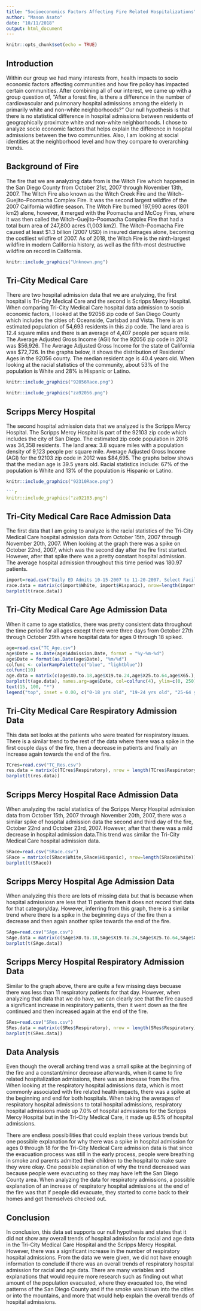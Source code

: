 ```yaml
---
title: "Socioeconomics Factors Affecting Fire Related Hospitalizations"
author: "Mason Asato"
date: "10/11/2018"
output: html_document
---
```


```r
knitr::opts_chunk$set(echo = TRUE)
```

## Introduction

Within our group we had many interests from, health impacts to socio economic factors affecting communities and how fire policy has impacted certain communities. After combining all of our interest, we came up with a group question of, “After a forest fire, is there a difference in the number of cardiovascular and pulmonary hospital admissions among the elderly in primarily white and non-white neighborhoods?” Our null hypothesis is that there is no statistical difference in hospital admissions between residents of geographically proximate white and non-white neighborhoods. I chose to analyze socio economic factors that helps explain the difference in hospital admissions between the two communities. Also, I am looking at social identities at the neighborhood level and how they compare to overarching trends. 

## Background of Fire

The fire that we are analyzing data from is the Witch Fire which happened in the San Diego County from October 21st, 2007 through November 13th, 2007. The Witch Fire also known as the Witch Creek Fire and the Witch–Guejito–Poomacha Complex Fire. It was the second largest wildfire of the 2007 California wildfire season. The Witch Fire burned 197,990 acres (801 km2) alone, however, it merged with the Poomacha and McCoy Fires, where it was then called the Witch–Guejito–Poomacha Complex Fire that had a total burn area of 247,800 acres (1,003 km2). The Witch–Poomacha Fire caused at least $1.3 billion (2007 USD) in insured damages alone, becoming the costliest wildfire of 2007. As of 2018, the Witch Fire is the ninth-largest wildfire in modern California history, as well as the fifth-most destructive wildfire on record in California. 

```r
knitr::include_graphics("Unknown.png")
```


## Tri-City Medical Care

There are two hospital admission data that we are analyzing, the first hospital is Tri-City Medical Care and the second is Scripps Mercy Hospital. When comparing Tri-City Medical Care hospital data admission to socio economic factors, I looked at the 92056 zip code of San Diego County which includes the cities of: Oceanside, Carlsbad and Vista. There is an estimated population of 54,693 residents in this zip code. The land area is 12.4 square miles and there is an average of 4,407 people per square mile. The Average Adjusted Gross Income (AGI) for the 92056 zip code in 2012 was $56,926. The Average Adjusted Gross Income for the state of California was $72,726. In the graphs below, it shows the distribution of Residents’ Ages in the 92056 county. The median resident age is 40.4 years old. When looking at the racial statistics of the community, about 53% of the population is White and 28% is Hispanic or Latino. 

```r
knitr::include_graphics("92056Race.png")
```

```r
knitr::include_graphics("za92056.png")
```

## Scripps Mercy Hospital
The second hospital admission data that we analyzed is the Scripps Mercy Hospital. The Scripps Mercy Hospital is part of the 92103 zip code which includes the city of San Diego. The estimated zip code population in 2016 was 34,358 residents. The land area: 3.8 square miles with a population density of 9,123 people per square mile. Average Adjusted Gross Income (AGI) for the 92103 zip code in 2012 was $84,695. The graphs below shows that the median age is 39.5 years old. Racial statistics include: 67% of the population is White and 13% of the population is Hispanic or Latino.

```r
knitr::include_graphics("92310Race.png")

```r
knitr::include_graphics("za92103.png")
```

## Tri-City Medical Care Race Admission Data

The first data that I am going to analyze is the racial statistics of the Tri-City Medical Care hospital admission data from October 15th, 2007 through November 20th, 2007. When looking at the graph there was a spike on October 22nd, 2007, which was the second day after the fire first started. However, after that spike there was a pretty constant hospital admission. The average hospital admission throughout this time period was 180.97 patients.

```r
import=read.csv("Daily ED Admits 10-15-2007 to 11-20-2007, Select Facilities .csv")
race.data = matrix(c(import$White, import$Hispanic), nrow=length(import$White))
barplot(t(race.data))
```

## Tri-City Medical Care Age Admission Data

When it came to age statistics, there was pretty consistent data throughout the time period for all ages except there were three days from October 27th through October 29th where hospital data for ages 0 through 18 spiked. 

```r
age=read.csv("TC_Age.csv")
age$Date = as.Date(age$Admission.Date, format = "%y-%m-%d")
age$Date = format(as.Date(age$Date), "%m/%d")
colfunc <- colorRampPalette(c("blue", "lightblue"))
colfunc(10)
age.data = matrix(c(age$X0.to.18,age$X19.to.24,age$X25.to.64,age$X65.), nrow=length(age$X0.to.18))
barplot(t(age.data), names.arg=age$Date, col=colfunc(4), ylim=c(0, 250), las=1)
text(15, 100, "*")
legend("top", inset = 0.00, c("0-18 yrs old", "19-24 yrs old", "25-64 yrs old", "65+ yrs old"),  fill=colfunc(4), horiz=TRUE, cex=1.1, box.lty=0) 
```

## Tri-City Medical Care Respiratory Admission Data

This data set looks at the patients who were treated for respiratory issues. There is a similar trend to the rest of the data where there was a spike in the first couple days of the fire, then a decrease in patients and finally an increase again towards the end of the fire.

```r
TCres=read.csv("TC_Res.csv")
res.data = matrix(c(TCres$Respiratory), nrow = length(TCres$Respiratory))
barplot(t(res.data))
```

## Scripps Mercy Hospital Race Admission Data

When analyzing the racial statistics of the Scripps Mercy Hospital admission data from October 15th, 2007 through November 20th, 2007, there was a similar spike of hospital admission data the second and third day of the fire, October 22nd and October 23rd, 2007. However, after that there was a mild decrease in hospital admission data.This trend was similar the Tri-City Medical Care hospital admission data.

```r
SRace=read.csv("SRace.csv")
SRace = matrix(c(SRace$White,SRace$Hispanic), nrow=length(SRace$White))
barplot(t(SRace))
```

## Scripps Mercy Hospital Age Admission Data

When analyzing this there are lots of missing data but that is because when hospital admissiosn are less that 11 patients then it does not record that data for that category/day. However, inferring from this graph, there is a similar trend where there is a spike in the beginning days of the fire then a decrease and then again another spike towards the end of the fire.

```r
SAge=read.csv("SAge.csv")
SAge.data = matrix(c(SAge$X0.to.18,SAge$X19.to.24,SAge$X25.to.64,SAge$X65.), nrow = length(SAge$X0.to.18))
barplot(t(SAge.data))
```

## Scripps Mercy Hospital Respiratory Admission Data

Similar to the graph above, there are quite a few missing days becuase there was less than 11 respiratory patients for that day. However, when analyzing that data that we do have, we can clearly see that the fire caused a significant increase in respiratory patients, then it went down as the fire continued and then increased again at the end of the fire.

```r
SRes=read.csv("SRes.csv")
SRes.data = matrix(c(SRes$Respiratory), nrow = length(SRes$Respiratory))
barplot(t(SRes.data))
```

## Data Analysis

Even though the overall arching trend was a small spike at the beginning of the fire and a constant/minor decrease afterwards, when it came to fire related hospitalization admissions, there was an increase from the fire. When looking at the respiratory hospital admissions data, which is most commonly associated with fire related health impacts, there was a spike at the beginning and end for both hospitals. When taking the averages of respiratory hospital admissions to total hospital admissions, respiratory hospital admissions made up 7.0% of hospital admissions for the Scripps Mercy Hospital but in the Tri-City Medical Care, it made up 8.5% of hospital admissions.

There are endless possibilities that could explain these various trends but one possible explanation for why there was a spike in hospital admission for ages 0 through 18 for the Tri-City Medical Care admission data is that since the evacuation process was still in the early process, people were breathing in smoke and parents admitted their children to the hospital to make sure they were okay. One possible explanation of why the trend decreased was because people were evacuating so they may have left the San Diego County area. When analyzing the data for respiratory admissions, a possible explanation of an increase of respiratory hospital admissions at the end of the fire was that if people did evacuate, they started to come back to their homes and got themselves checked out.

## Conclusion

In conclusion, this data set supports our null hypothesis and states that it did not show any overall trends of hospital admission for racial and age data in the Tri-City Medical Care Hospital and the Scripps Mercy Hospital. However, there was a significant increase in the number of respiratory hospital admissions. From the data we were given, we did not have enough information to conclude if there was an overall trends of respiratory hospital admission for racial and age data. There are many variables and explanations that would require more research such as finding out what amount of the population evacuated, where they evacuated too, the wind patterns of the San Diego County and if the smoke was blown into the cities or into the mountains, and more that would help explain the overall trends of hospital admissions. 
